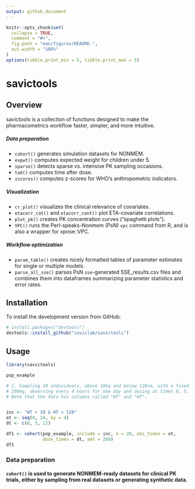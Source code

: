 ```yaml
---
output: github_document
---
```


<!-- README.md is generated from README.Rmd. Please edit that file -->

```r
knitr::opts_chunk$set(
  collapse = TRUE,
  comment = "#>",
  fig.path = "man/figures/README-",
  out.width = "100%"
)
options(tibble.print_min = 5, tibble.print_max = 5)
```

# savictools

## Overview
savictools is a collection of functions designed to make the pharmacometrics 
workflow faster, simpler, and more intuitive.

##### Data preparation
- `cohort()` generates simulation datasets for NONMEM.
- `expwt()` computes expected weight for children under 5.
- `sparse()` detects sparse vs. intensive PK sampling occasions.
- `tad()` computes time after dose.
- `zscores()` computes z-scores for WHO's anthropometric indicators.

##### Visualization
- `cr_plot()` visualizes the clinical relevance of covariates.
- `etacorr_cat()` and `etacorr_cont()` plot ETA-covariate correlations.
- `plot_pk()` creates PK concentration curves ("spaghetti plots").
- `VPC()` runs the Perl-speaks-Nonmem (PsN) `vpc` command from R, and is also a wrapper for xpose::VPC.

##### Workflow optimization
- `param_table()` creates nicely formatted tables of parameter estimates for single or multiple models.
- `parse_all_sse()` parses PsN `sse`-generated SSE_results.csv files and combines them into dataframes summarizing parameter statistics and error rates.


## Installation
To install the development version from GitHub:
```r
# install.packages("devtools")  
devtools::install_github("saviclab/savictools")
``` 

## Usage
```r
library(savictools)

pop_example

# 1. Sampling 20 individuals, above 10kg and below 120cm, with a fixed dose of 
# 200mg, observing every 4 hours for one day and dosing at times 0, 5, and 12. 
# Note that the data has columns called "WT" and "HT".


inc <- "WT > 10 & HT < 120"
ot <- seq(0, 24, by = 4)
dt <- c(0, 5, 12)

df1 <- cohort(pop_example, include = inc, n = 20, obs_times = ot,
              dose_times = dt, amt = 200)
df1
```

### Data preparation

#### `cohort()` is used to generate NONMEM-ready datasets for clinical PK trials, either by sampling from real datasets or generating synthetic data.



